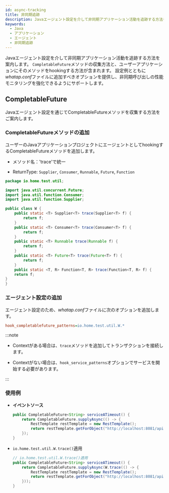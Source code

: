 ```yaml
---
id: async-tracking
title: 非同期追跡
description: Javaエージェント設定を介して非同期アプリケーション活動を追跡する方法を案内します。 CompletableFutureメソッドの収集方法と、ユーザーアプリケーションにそのメソッドをhookingする方法が含まれます。 設定例とともにwhatap.confファイルに追加すべきオプションを提供し、非同期呼び出しの性能モニタリングを強化できるようにサポートします。
keywords:
  - Java
  - アプリケーション
  - エージェント
  - 非同期追跡
---
```


Javaエージェント設定を介して非同期アプリケーション活動を追跡する方法を案内します。 `CompletableFuture`メソッドの収集方法と、ユーザーアプリケーションにそのメソッドをhookingする方法が含まれます。 設定例とともに*whatap.conf*ファイルに追加すべきオプションを提供し、非同期呼び出しの性能モニタリングを強化できるようにサポートします。

## CompletableFuture

Javaエージェント設定を通じてCompletableFutureメソッドを収集する方法をご案内します。 

### CompletableFutureメソッドの追加

ユーザーのJavaアプリケーションプロジェクトにエージェントとしてhookingするCompletableFutureメソッドを追加します。

- メソッド名：'trace'で統一

- ReturnType: `Supplier`, `Consumer`, `Runnable`, `Future`, `Function`

```java
package io.home.test.util;

import java.util.concurrent.Future;
import java.util.function.Consumer;
import java.util.function.Supplier;

public class W {
    public static <T> Supplier<T> trace(Supplier<T> f) {
        return f;
    }
    public static <T> Consumer<T> trace(Consumer<T> f) {
        return f;
    }
    public static <T> Runnable trace(Runnable f) {
        return f;
    }
    public static <T> Future<T> trace(Future<T> f) {
        return f;
    }
    public static <T, R> Function<T, R> trace(Function<T, R> f) {
    return f;
}
}
```

### エージェント設定の追加

エージェント設定のため、*whatap.conf*ファイルに次のオプションを追加します。

```ini title='whatap.conf'
hook_completablefuture_patterns=io.home.test.util.W.*
```

:::note

- Contextがある場合は、`trace`メソッドを追加してトランザクションを接続します。

- Contextがない場合は、`hook_service_patterns`オプションでサービスを開始する必要があります。

:::

### 使用例

- **イベントソース**

  ```java showLineNumbers
  public CompletableFuture<String> serviceATimeout() {
      return CompletableFuture.supplyAsync(() -> {
          RestTemplate restTemplate = new RestTemplate();
          return restTemplate.getForObject("http://localhost:8081/api/serviceB/timeout", String.class);
      });
  }
  ```

- `io.home.test.util.W.trace()`適用

  ```java showLineNumbers {3}
  // io.home.test.util.W.trace()適用
  public CompletableFuture<String> serviceATimeout() {
      return CompletableFuture.supplyAsync(W.trace(() -> {
          RestTemplate restTemplate = new RestTemplate();
          return restTemplate.getForObject("http://localhost:8081/api/serviceB/timeout", String.class);
      }));
  }
  ```
